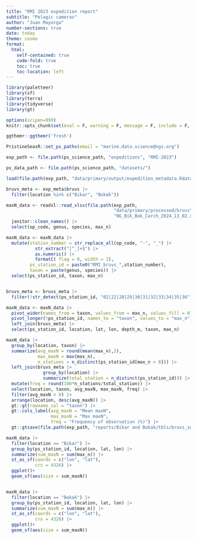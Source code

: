 ```yaml
---
title: "RMI 2023 expedition report"
subtitle: "Pelagic cameras"
author: "Juan Mayorga"
number-sections: true
date: today
theme: cosmo
format: 
  html:
    self-contained: true
    code-fold: true
    toc: true
    toc-location: left
---
```


```r
library(paletteer)
library(sf)
library(terra)
library(tidyverse)
library(gt)

options(scipen=999)
knitr::opts_chunk$set(eval = F, warning = F, message = F, include = F, echo = F)

ggthemr::ggthemr('fresh')

PristineSeasR::set_ps_paths(email = "marine.data.science@ngs.org")

exp_path <- file.path(ps_science_path, "expeditions", "RMI-2023")

ps_data_path <- file.path(ps_science_path, "datasets/")

load(file.path(exp_path, "data/primary/output/expedition_metadata.Rdata"))

bruvs_meta <- exp_meta$bruvs |> 
  filter(location %in% c("Bikar", "Bokak")) 
```

```r
maxN_data <- readxl::read_xlsx(file.path(exp_path, 
                                         "data/primary/processed/bruvs",
                                         "NG_Bik_Bok_Carch_2024_13_02.xlsx")) %>% 
  janitor::clean_names() |> 
  select(op_code, genus, species, max_n)

maxN_data <- maxN_data |> 
  mutate(station_number = str_replace_all(op_code, "-", "_") |> 
           str_extract("[^_]+$") |> 
           as.numeric() |> 
           formatC( flag = 0, width = 2),
         ps_station_id = paste0("RMI_bruvs_",station_number),
         taxon = paste(genus, species)) |> 
  select(ps_station_id, taxon, max_n)


bruvs_meta <- bruvs_meta |> 
  filter(!str_detect(ps_station_id, "02|22|28|29|30|31|32|33|34|35|36"))
```


```r
maxN_data <- maxN_data |> 
  pivot_wider(names_from = taxon, values_from = max_n, values_fill = 0) |> 
  pivot_longer(!ps_station_id, names_to = "taxon", values_to = "max_n") |> 
  left_join(bruvs_meta) |> 
  select(ps_station_id, location, lat, lon, depth_m, taxon, max_n)
```


```r
maxN_data |> 
  group_by(location, taxon) |> 
  summarize(avg_maxN = round(mean(max_n),2),
            max_maxN = max(max_n),
            n_stations = n_distinct(ps_station_id[max_n > 0])) |> 
  left_join(bruvs_meta |> 
              group_by(location) |> 
              summarize(total_station = n_distinct(ps_station_id))) |> 
  mutate(freq = round(100*n_stations/total_station)) |> 
  select(location, taxon, avg_maxN, max_maxN, freq) |> 
  filter(avg_maxN > 0) |> 
  arrange(location, desc(avg_maxN)) |> 
  gt::gt(rowname_col = "taxon") |> 
  gt::cols_label(avg_maxN = "Mean maxN",
                 max_maxN = "Max maxN",
                 freq = "Frequency of observation (%)") |> 
  gt::gtsave(file.path(exp_path, "reports/Bikar and Bokak/tbls/bruvs_summary.docx"))
```

```r
maxN_data |> 
  filter(location == "Bikar") |> 
  group_by(ps_station_id, location, lat, lon) |> 
  summarize(sum_maxN = sum(max_n)) |> 
  st_as_sf(coords = c("lon", "lat"), 
           crs = 4326) |> 
  ggplot()+
  geom_sf(aes(size = sum_maxN))


maxN_data |> 
  filter(location == "Bokak") |> 
  group_by(ps_station_id, location, lat, lon) |> 
  summarize(sum_maxN = sum(max_n)) |> 
  st_as_sf(coords = c("lon", "lat"), 
           crs = 4326) |> 
  ggplot()+
  geom_sf(aes(size = sum_maxN))
```


